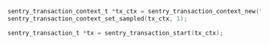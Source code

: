 ```c
sentry_transaction_context_t *tx_ctx = sentry_transaction_context_new("transaction", "op");
sentry_transaction_context_set_sampled(tx_ctx, 1);

sentry_transaction_t *tx = sentry_transaction_start(tx_ctx);
```